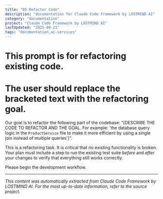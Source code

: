 ```yaml
---
title: "05 Refactor Code"
description: "documentation for Claude Code Framework by LOSTMIND AI"
category: "documentation"
project: "Claude Code Framework by LOSTMIND AI"
lastUpdated: "2025-09-21"
tags: "documentation,ai-services"
---
```


# This prompt is for refactoring existing code.
# The user should replace the bracketed text with the refactoring goal.

Our goal is to refactor the following part of the codebase: "[DESCRIBE THE CODE TO REFACTOR AND THE GOAL. For example: 'the database query logic in the `ProductService` file to make it more efficient by using a single join instead of multiple queries']".

This is a refactoring task. It is critical that no existing functionality is broken. Your plan must include a step to run the existing test suite *before* and *after* your changes to verify that everything still works correctly.

Please begin the development workflow.


---
*This content was automatically extracted from Claude Code Framework by LOSTMIND AI. For the most up-to-date information, refer to the source project.*
